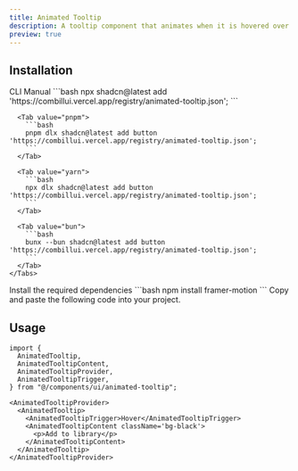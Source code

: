 ```yaml
---
title: Animated Tooltip
description: A tooltip component that animates when it is hovered over.
preview: true
---
```


<ComponentTabs name='animated-tooltip-default' />

## Installation

<ShadcnTabs defaultValue='cli'>
  <TabsList >
    <TabsTrigger  value='cli'>
      CLI
    </TabsTrigger>
    <TabsTrigger  value='manual'>
      Manual
    </TabsTrigger>
  </TabsList>

  <TabsContent  value='cli'>
    <Tabs items={["npm", "pnpm", "yarn", "bun"]}>
      <Tab value="npm">
        ```bash
        npx shadcn@latest add 'https://combillui.vercel.app/registry/animated-tooltip.json';
        ```
      </Tab>
      
      <Tab value="pnpm">
        ```bash 
        pnpm dlx shadcn@latest add button 'https://combillui.vercel.app/registry/animated-tooltip.json';
        ```
      </Tab>

      <Tab value="yarn">
        ```bash
        npx dlx shadcn@latest add button 'https://combillui.vercel.app/registry/animated-tooltip.json';
        ```
      </Tab>

      <Tab value="bun">
        ```bash
        bunx --bun shadcn@latest add button 'https://combillui.vercel.app/registry/animated-tooltip.json';
        ```
      </Tab>
    </Tabs>

  </TabsContent>
  <TabsContent  value='manual'>
    <Steps>
      <Step>
        Install the required dependencies
        ```bash
        npm install framer-motion
        ```
      </Step>
      <Step>
        Copy and paste the following code into your project.
        <ComponentSource name="animated-tooltip" />
      </Step>
    </Steps>
  </TabsContent>
</ShadcnTabs>

## Usage

```tsx
import {
  AnimatedTooltip,
  AnimatedTooltipContent,
  AnimatedTooltipProvider,
  AnimatedTooltipTrigger,
} from "@/components/ui/animated-tooltip";
```

```tsx
<AnimatedTooltipProvider>
  <AnimatedTooltip>
    <AnimatedTooltipTrigger>Hover</AnimatedTooltipTrigger>
    <AnimatedTooltipContent className='bg-black'>
      <p>Add to library</p>
    </AnimatedTooltipContent>
  </AnimatedTooltip>
</AnimatedTooltipProvider>
```

